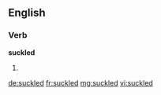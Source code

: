 ==English==

===Verb===
'''suckled'''

# {{past of|suckle}}

[[de:suckled]]
[[fr:suckled]]
[[mg:suckled]]
[[vi:suckled]]